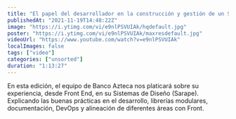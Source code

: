 ```yaml
---
title: "El papel del desarrollador en la construcción y gestión de un Sistema de Diseño"
publishedAt: "2021-11-19T14:48:22Z"
image: "https://i.ytimg.com/vi/e9nlPSVUIAk/hqdefault.jpg"
poster: "https://i.ytimg.com/vi/e9nlPSVUIAk/maxresdefault.jpg"
videoUrl: "https://www.youtube.com/watch?v=e9nlPSVUIAk"
localImages: false
tags: ["video"]
categories: ["unsorted"]
duration: "1:13:27"
---
```

En esta edición, el equipo de Banco Azteca nos platicará sobre su experiencia, desde Front End, en su Sistemas de Diseño (Sarape). Explicando las buenas prácticas en el desarrollo, librerías modulares, documentación, DevOps y alineación de diferentes áreas con Front.
